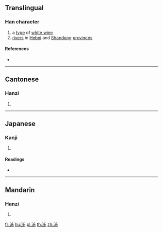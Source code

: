 {{character info/new}}
==Translingual==

===Han character===
{{Han char|rn=85|rad=水|as=05|sn=8|four=35127|canj=ELXH|ids=⿰氵𠂔}}

# a [[type]] of [[white wine]]
# [[river]]s in [[Hebei]] and [[Shandong]] [[province]]s

====References====
* {{Han ref|kx=0619.010|dkj=17327|dj=1014.020|hdz=31570.010|uh=6CF2|ud=27890|bh=CCFE|bd=52478}}

----

==Cantonese==

===Hanzi===
{{yue-hanzi|jyut=[[zai3]], [[zi2]]|y=jai3, ji2}}

# {{defn|lang=yue|sort=水05}}

----

==Japanese==

===Kanji===
{{ja-kanji|grade=|rs=水05}}

# {{defn|lang=ja|sort=水05}}

====Readings====
* {{ja-readings|on=[[せい]] (sei), [[さい]] (sai)|kun=}}

----

==Mandarin==

===Hanzi===
{{cmn-hanzi|pin=[[jǐ]] ([[ji3]])|wg=chi<sup>3</sup>}}

# {{defn|lang=cmn|sort=水05}}

[[fr:泲]]
[[hu:泲]]
[[pl:泲]]
[[th:泲]]
[[zh:泲]]
